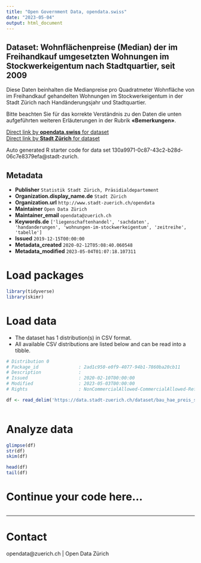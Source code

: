 ```yaml
---
title: "Open Government Data, opendata.swiss"
date: "2023-05-04"
output: html_document
---
```


## Dataset: Wohnflächenpreise (Median) der im Freihandkauf umgesetzten Wohnungen im Stockwerkeigentum nach Stadtquartier, seit 2009


Diese Daten beinhalten die Medianpreise pro Quadratmeter Wohnfläche von im Freihandkauf gehandelten Wohnungen im Stockwerkeigentum in der Stadt Zürich nach Handänderungsjahr und Stadtquartier.

Bitte beachten Sie für das korrekte Verständnis zu den Daten die unten aufgeführten weiteren Erläuterungen in der Rubrik **«Bemerkungen»**.



[Direct link by **opendata.swiss** for dataset](https://opendata.swiss/de/dataset/wohnflachenpreise-median-der-im-freihandkauf-umgesetzten-wohnungen-im-stockwerkeigentum-na-20091)<br>
[Direct link by **Stadt Zürich** for dataset](https://data.stadt-zuerich.ch/dataset/bau_hae_preis_stwe_whg_quartier_seit2009_od5151)

Auto generated R starter code for data set 130a9971-0c87-43c2-b28d-06c7e8379efa@stadt-zurich.

## Metadata

- **Publisher** `Statistik Stadt Zürich, Präsidialdepartement`
- **Organization.display_name.de** `Stadt Zürich`
- **Organization.url** `http://www.stadt-zuerich.ch/opendata`
- **Maintainer** `Open Data Zürich`
- **Maintainer_email** `opendata@zuerich.ch`
- **Keywords.de** `['liegenschaftenhandel', 'sachdaten', 'handanderungen', 'wohnungen-im-stockwerkeigentum', 'zeitreihe', 'tabelle']`
- **Issued** `2019-12-15T00:00:00`
- **Metadata_created** `2020-02-12T05:08:40.060548`
- **Metadata_modified** `2023-05-04T01:07:18.107311`


# Load packages

```r

library(tidyverse)
library(skimr)

```

# Load data

-   The dataset has 1 distribution(s) in CSV format.
-   All available CSV distributions are listed below and can be read into a tibble.

```r

# Distribution 0
# Package_id               : 2ad1c950-e0f9-4077-94b1-7860ba20cb11
# Description              : 
# Issued                   : 2020-02-10T00:00:00
# Modified                 : 2023-05-03T00:00:00
# Rights                   : NonCommercialAllowed-CommercialAllowed-ReferenceNotRequired

df <- read_delim('https://data.stadt-zuerich.ch/dataset/bau_hae_preis_stwe_whg_quartier_seit2009_od5151/download/BAU515OD5151.csv')



```

# Analyze data

```r

glimpse(df)
str(df)
skim(df)

head(df)
tail(df)

```

# Continue your code here...

```r

```

------------------------------------------------------------------------

# Contact

opendata@zuerich.ch | Open Data Zürich
